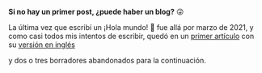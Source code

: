 **Si no hay un primer post, ¿puede haber un blog?** 😜

La última vez que escribí un ¡Hola mundo! 👋 fue allá por marzo de 2021, y como casi todos mis intentos de escribir, quedó en un [primer artículo](https://blog.quieroser.dev/hola-mundo) con su [versión en inglés](https://hashnode.matiasbaldanza.dev/hello-world)

y dos o tres borradores abandonados para la continuación.

